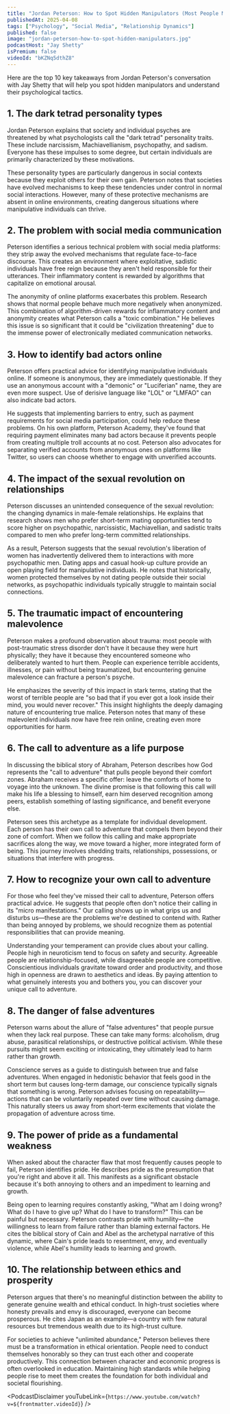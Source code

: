 ```yaml
---
title: "Jordan Peterson: How to Spot Hidden Manipulators (Most People Miss These Signs) ‪@JordanBPeterson‬"
publishedAt: 2025-04-08
tags: ["Psychology", "Social Media", "Relationship Dynamics"]
published: false
image: "jordan-peterson-how-to-spot-hidden-manipulators.jpg"
podcastHost: "Jay Shetty"
isPremium: false
videoId: "bKZNq5dthZ8"
---
```



<PodcastSummaryPageLayout frontmatter={frontmatter}>

Here are the top 10 key takeaways from Jordan Peterson's conversation with Jay Shetty that will help you spot hidden manipulators and understand their psychological tactics.

## 1. The dark tetrad personality types

Jordan Peterson explains that society and individual psyches are threatened by what psychologists call the "dark tetrad" personality traits. These include narcissism, Machiavellianism, psychopathy, and sadism. Everyone has these impulses to some degree, but certain individuals are primarily characterized by these motivations.

These personality types are particularly dangerous in social contexts because they exploit others for their own gain. Peterson notes that societies have evolved mechanisms to keep these tendencies under control in normal social interactions. However, many of these protective mechanisms are absent in online environments, creating dangerous situations where manipulative individuals can thrive.

## 2. The problem with social media communication

Peterson identifies a serious technical problem with social media platforms: they strip away the evolved mechanisms that regulate face-to-face discourse. This creates an environment where exploitative, sadistic individuals have free reign because they aren't held responsible for their utterances. Their inflammatory content is rewarded by algorithms that capitalize on emotional arousal.

The anonymity of online platforms exacerbates this problem. Research shows that normal people behave much more negatively when anonymized. This combination of algorithm-driven rewards for inflammatory content and anonymity creates what Peterson calls a "toxic combination." He believes this issue is so significant that it could be "civilization threatening" due to the immense power of electronically mediated communication networks.

## 3. How to identify bad actors online

Peterson offers practical advice for identifying manipulative individuals online. If someone is anonymous, they are immediately questionable. If they use an anonymous account with a "demonic" or "Luciferian" name, they are even more suspect. Use of derisive language like "LOL" or "LMFAO" can also indicate bad actors.

He suggests that implementing barriers to entry, such as payment requirements for social media participation, could help reduce these problems. On his own platform, Peterson Academy, they've found that requiring payment eliminates many bad actors because it prevents people from creating multiple troll accounts at no cost. Peterson also advocates for separating verified accounts from anonymous ones on platforms like Twitter, so users can choose whether to engage with unverified accounts.

## 4. The impact of the sexual revolution on relationships

Peterson discusses an unintended consequence of the sexual revolution: the changing dynamics in male-female relationships. He explains that research shows men who prefer short-term mating opportunities tend to score higher on psychopathic, narcissistic, Machiavellian, and sadistic traits compared to men who prefer long-term committed relationships.

As a result, Peterson suggests that the sexual revolution's liberation of women has inadvertently delivered them to interactions with more psychopathic men. Dating apps and casual hook-up culture provide an open playing field for manipulative individuals. He notes that historically, women protected themselves by not dating people outside their social networks, as psychopathic individuals typically struggle to maintain social connections.

## 5. The traumatic impact of encountering malevolence

Peterson makes a profound observation about trauma: most people with post-traumatic stress disorder don't have it because they were hurt physically; they have it because they encountered someone who deliberately wanted to hurt them. People can experience terrible accidents, illnesses, or pain without being traumatized, but encountering genuine malevolence can fracture a person's psyche.

He emphasizes the severity of this impact in stark terms, stating that the worst of terrible people are "so bad that if you ever got a look inside their mind, you would never recover." This insight highlights the deeply damaging nature of encountering true malice. Peterson notes that many of these malevolent individuals now have free rein online, creating even more opportunities for harm.

## 6. The call to adventure as a life purpose

In discussing the biblical story of Abraham, Peterson describes how God represents the "call to adventure" that pulls people beyond their comfort zones. Abraham receives a specific offer: leave the comforts of home to voyage into the unknown. The divine promise is that following this call will make his life a blessing to himself, earn him deserved recognition among peers, establish something of lasting significance, and benefit everyone else.

Peterson sees this archetype as a template for individual development. Each person has their own call to adventure that compels them beyond their zone of comfort. When we follow this calling and make appropriate sacrifices along the way, we move toward a higher, more integrated form of being. This journey involves shedding traits, relationships, possessions, or situations that interfere with progress.

## 7. How to recognize your own call to adventure

For those who feel they've missed their call to adventure, Peterson offers practical advice. He suggests that people often don't notice their calling in its "micro manifestations." Our calling shows up in what grips us and disturbs us—these are the problems we're destined to contend with. Rather than being annoyed by problems, we should recognize them as potential responsibilities that can provide meaning.

Understanding your temperament can provide clues about your calling. People high in neuroticism tend to focus on safety and security. Agreeable people are relationship-focused, while disagreeable people are competitive. Conscientious individuals gravitate toward order and productivity, and those high in openness are drawn to aesthetics and ideas. By paying attention to what genuinely interests you and bothers you, you can discover your unique call to adventure.

## 8. The danger of false adventures

Peterson warns about the allure of "false adventures" that people pursue when they lack real purpose. These can take many forms: alcoholism, drug abuse, parasitical relationships, or destructive political activism. While these pursuits might seem exciting or intoxicating, they ultimately lead to harm rather than growth.

Conscience serves as a guide to distinguish between true and false adventures. When engaged in hedonistic behavior that feels good in the short term but causes long-term damage, our conscience typically signals that something is wrong. Peterson advises focusing on repeatability—actions that can be voluntarily repeated over time without causing damage. This naturally steers us away from short-term excitements that violate the propagation of adventure across time.

## 9. The power of pride as a fundamental weakness

When asked about the character flaw that most frequently causes people to fail, Peterson identifies pride. He describes pride as the presumption that you're right and above it all. This manifests as a significant obstacle because it's both annoying to others and an impediment to learning and growth.

Being open to learning requires constantly asking, "What am I doing wrong? What do I have to give up? What do I have to transform?" This can be painful but necessary. Peterson contrasts pride with humility—the willingness to learn from failure rather than blaming external factors. He cites the biblical story of Cain and Abel as the archetypal narrative of this dynamic, where Cain's pride leads to resentment, envy, and eventually violence, while Abel's humility leads to learning and growth.

## 10. The relationship between ethics and prosperity

Peterson argues that there's no meaningful distinction between the ability to generate genuine wealth and ethical conduct. In high-trust societies where honesty prevails and envy is discouraged, everyone can become prosperous. He cites Japan as an example—a country with few natural resources but tremendous wealth due to its high-trust culture.

For societies to achieve "unlimited abundance," Peterson believes there must be a transformation in ethical orientation. People need to conduct themselves honorably so they can trust each other and cooperate productively. This connection between character and economic progress is often overlooked in education. Maintaining high standards while helping people rise to meet them creates the foundation for both individual and societal flourishing.

<PodcastDisclaimer
  youTubeLink={`https://www.youtube.com/watch?v=${frontmatter.videoId}`}
/>

</PodcastSummaryPageLayout>
